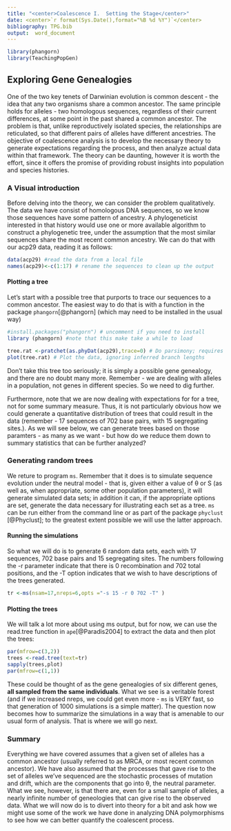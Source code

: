 ```yaml
---
title: "<center>Coalescence I.  Setting the Stage</center>"
date: <center>`r format(Sys.Date(),format="%B %d %Y")`</center>
bibliography: TPG.bib
output:  word_document
---
```



```r

library(phangorn)
library(TeachingPopGen)
```

## Exploring Gene Genealogies

One of the two key tenets of Darwinian evolution is common descent - the idea that any two organisms share a common ancestor.  The same principle holds for alleles - two homologous sequences, regardless of their current differences, at some point in the past shared a common ancestor.  The problem is that, unlike reproductively isolated species, the relationships are reticulated, so that different pairs of alleles have different ancestries.  The objective of coalescence analysis is to develop the necessary theory to generate expectations regarding the process, and then analyze actual data within that framework.  The theory can be daunting, however it is worth the effort, since it offers the promise of providing robust insights into population and species histories.

### A Visual introduction

Before delving into the theory, we can consider the problem qualitatively.  The data we have consist of homologous DNA sequences, so we know those sequences have some pattern of ancestry.  A phylogeneticist interested in that history would use one or more available algorithm to construct a phylogenetic tree, under the assumption that the most similar sequences share the most recent common ancestry.  We can do that with our acp29 data, reading it as follows:



```r
data(acp29) #read the data from a local file
names(acp29)<-c(1:17) # rename the sequences to clean up the output
```

#### Plotting a tree

Let's start with a possible tree that purports to trace our sequences to a common ancestor.  The easiest way to do that is with a function in the package `phangorn`[@phangorn] (which may need to be installed in the usual way)

```r
#install.packages("phangorn") # uncomment if you need to install
library (phangorn) #note that this make take a while to load
```
```r

tree.rat <-pratchet(as.phyDat(acp29),trace=0) # Do parsimony; requires conversion of data to different type of object
plot(tree.rat) # Plot the data, ignoring inferred branch lengths
```

Don't take this tree too seriously; it is simply a possible gene genealogy, and there are no doubt many more.  Remember - we are dealing with alleles in a population, not genes in different species.  So we need to dig further.

Furthermore, note that we are now dealing with expectations for for a tree, not for some summary measure.  Thus, it is not particularly obvious how we could generate a quantitative distribution of  trees that could result in the data (remember - 17 sequences of 702 base pairs, with 15 segregating sites.).  As we will see below, we can generate trees based on those paramters - as many as we want - but how do we reduce them down to summary statistics that can be further analyzed?

### Generating random trees

We reture to program `ms`.  Remember that it does is to simulate sequence evolution under the neutral model - that is, given either a value of &theta; or S (as well as, when appropriate, some other population parameters), it will generate simulated data sets; in addition it can, if the appropriate options are set, generate the data necessary for illustrating each set as a tree.  `ms` can be run either from the command line or as part of the package `phyclust` [@Phyclust]; to the greatest extent possible we will use the latter approach.

#### Running the simulations

So what we will do is to generate 6 random data sets, each with 17 sequences, 702 base pairs and 15 segregating sites. The numbers following the -r parameter indicate that there is 0 recombination and 702 total positions, and the -T option indicates that we wish to have descriptions of the trees generated.
```r
tr <-ms(nsam=17,nreps=6,opts ="-s 15 -r 0 702 -T" )
```

#### Plotting the trees

We will talk a lot more about using ms output, but for now, we can use the read.tree function in `ape`[@Paradis2004] to extract the data and then plot the trees:

```r
par(mfrow=c(3,2))
trees <-read.tree(text=tr)
sapply(trees,plot)
par(mfrow=c(1,1))
```

These could be thought of as the gene genealogies of six different genes, **all sampled from the same individuals**.  What we see is a veritable forest (and if we increased nreps, we could get even more - `ms` is VERY fast, so that generation of 1000 simulations is a simple matter).  The question now becomes how to summarize the simulations in a way that is amenable to our usual form of analysis.  That is where we will go next.

### Summary

Everything we have covered assumes that a given set of alleles has a common ancestor (usually referred to as MRCA, or most recent common ancestor).  We have also assumed that the processes that gave rise to the set of alleles we've sequenced are the stochastic processes of mutation and drift, which are the components that go into &theta;, the neutral parameter.  What we see, however, is that there are, even for a small sample of alleles, a nearly infinite number of geneologies that can give rise to the observed data.  What we will now do is to divert into theory for a bit and ask how we might use some of the work we have done in analyzing DNA polymorphisms to see how we can better quantify the coalescent process.


